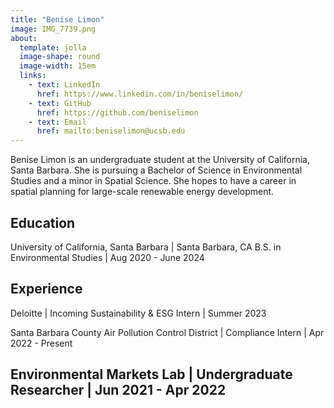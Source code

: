 ```yaml
---
title: "Benise Limon"
image: IMG_7739.png
about: 
  template: jolla
  image-shape: round
  image-width: 15em
  links:
    - text: LinkedIn
      href: https://www.linkedin.com/in/beniselimon/
    - text: GitHub
      href: https://github.com/beniselimon
    - text: Email
      href: mailto:beniselimon@ucsb.edu
---
```


Benise Limon is an undergraduate student at the University of California, Santa Barbara. She is pursuing a Bachelor of Science in Environmental Studies and a minor in Spatial Science. She hopes to have a career in spatial planning for large-scale renewable energy development. 

## Education

University of California, Santa Barbara | Santa Barbara, CA
B.S. in Environmental Studies | Aug 2020 - June 2024


## Experience

Deloitte | Incoming Sustainability & ESG Intern | Summer 2023

Santa Barbara County Air Pollution Control District | Compliance Intern | Apr 2022 - Present

Environmental Markets Lab | Undergraduate Researcher | Jun 2021 - Apr 2022
---
